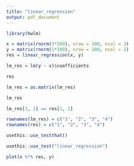 ```yaml
---
title: "linear_regression"
output: pdf_document
---
```


```r
library(hwlm)

```

```r
x = matrix(rnorm(3*100), nrow = 100, ncol = 3)
y = matrix(rnorm(1*100), nrow = 100, ncol = 1)
res = linear_regression(x, y)
```

```r
lm_res = lm(y ~ x)$coefficients
```

```r
res
```


```r
lm_res = as.matrix(lm_res)
```

```r
lm_res
```


```r
lm_res[1, 1] == res[1, 1]
```

```r
rownames(lm_res) = c("1", "2", "3", "4")
rownames(res) = c("1", "2", "3", "4")
```


```r
usethis::use_testthat()
```
```r
usethis::use_test("linear_regression")
```



```r
plot(x %*% res, y)
```

